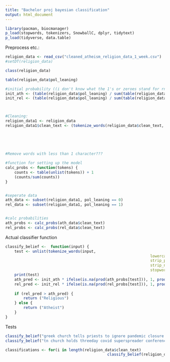 ```yaml
---
title: "Bachelor proj bayesian classification"
output: html_document
---
```



```r
library(pacman, biocmanager)
p_load(stopwords, tokenizers, SnowballC, dplyr, tidytext)
p_load(tidyverse, data.table)
```

Preprocess etc.:
```r
religion_data <- read_csv("cleaned_atheism_religion_data_1_week.csv")
#setDT(religion_data)

class(religion_data)

table(religion_data$pol_leaning)

#initial probability ((i don't know what the 1's or zeroes stand for rn so we need to change that probably))ø
init_ath <- (table(religion_data$pol_leaning) / sum(table(religion_data$pol_leaning)))[1]
init_rel <- (table(religion_data$pol_leaning) / sum(table(religion_data$pol_leaning)))[2]



#Cleaning: 
religion_data1 <- religion_data
religion_data1$clean_text <- (tokenize_words(religion_data$clean_text,
																						lowercase = TRUE,
																						strip_punct = TRUE,
																						strip_numeric = TRUE,
																						stopwords = stopwords::stopwords("en"))
																						)
#Remove words with less than 1 character???

```



```r

#function for setting up the model
calc_probs <- function(tokens) {
	counts <- table(unlist(tokens)) + 1
	(counts/sum(counts))
}


#seperate data
ath_data <- subset(religion_data1, pol_leaning == 0)
rel_data <- subset(religion_data1, pol_leaning == 1)


#calc probabilities
ath_probs <- calc_probs(ath_data$clean_text)
rel_probs <- calc_probs(rel_data$clean_text)


```

Actual classifier function
```r
classify_belief <-  function(input) {
	test <- unlist(tokenize_words(input,
																lowercase = TRUE, 
																strip_punct = TRUE, 
																strip_numeric = TRUE,
																stopwords = stopwords::stopwords("en")))
	print(test)
	ath_pred <- init_ath * ifelse(is.na(prod(ath_probs[test])), 1, prod(ath_probs[test]))
	rel_pred <- init_rel * ifelse(is.na(prod(rel_probs[test])), 1, prod(rel_probs[test]))
	
	if (rel_pred > ath_pred) {
		return ("Religious")
	} else {
		return ("Atheist")
	}
}
```

Tests
```r
classify_belief("greek church tells priests to ignore pandemic closure order") #wrong
classify_belief("tn church holds threeday covid superspreader conference in") #wrong

classifications <- for(i in length(religion_data$clean_text)
											 classify_belief(religion_data$clean_text[9])

```


